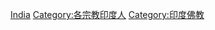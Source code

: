 {{Commonscat|Lamas}}

[[Category:各國佛教徒|India]]
[[Category:各宗教印度人|Category:各宗教印度人]]
[[Category:印度佛教|Category:印度佛教]]